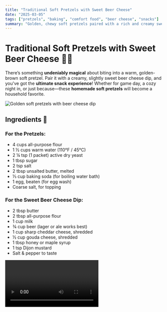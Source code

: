 ```yaml
---
title: "Traditional Soft Pretzels with Sweet Beer Cheese"
date: "2025-03-05"
tags: ["pretzels", "baking", "comfort food", "beer cheese", "snacks"]
summary: "Golden, chewy soft pretzels paired with a rich and creamy sweet beer cheese dip—your new favorite homemade snack!"
---
```



# Traditional Soft Pretzels with Sweet Beer Cheese 🥨🍺

There’s something **undeniably magical** about biting into a warm, golden-brown soft pretzel. Pair it with a creamy, slightly sweet beer cheese dip, and you've got the **ultimate snack experience**! Whether for game day, a cozy night in, or just because—these **homemade soft pretzels** will become a household favorite.

<Image src="/images/soft-pretzels.jpg" alt="Golden soft pretzels with beer cheese dip" width={800} height={600} />

## Ingredients 🛒

### For the Pretzels:
- 4 cups all-purpose flour
- 1 ½ cups warm water (110°F / 45°C)
- 2 ¼ tsp (1 packet) active dry yeast
- 1 tbsp sugar
- 2 tsp salt
- 2 tbsp unsalted butter, melted
- ⅓ cup baking soda (for boiling water bath)
- 1 egg, beaten (for egg wash)
- Coarse salt, for topping

### For the Sweet Beer Cheese Dip:
- 2 tbsp butter
- 2 tbsp all-purpose flour
- 1 cup milk
- ¾ cup beer (lager or ale works best)
- 1 cup sharp cheddar cheese, shredded
- ½ cup gouda cheese, shredded
- 1 tbsp honey or maple syrup
- 1 tsp Dijon mustard
- Salt & pepper to taste

<Video id="/2343434"/>

---

## Step-by-Step Instructions 👨‍🍳

### 1. Activate the Yeast
Dissolve the **yeast** and **sugar** in warm water. Let it sit for **5-10 minutes** until foamy.

### 2. Make the Dough
In a large bowl, mix **flour, salt, melted butter**, and the yeast mixture. Knead the dough for about **8 minutes** until smooth and elastic. Cover and let it rise for **1 hour** in a warm place.

### 3. Shape the Pretzels
Once risen, punch down the dough and divide it into **8 equal pieces**. Roll each piece into a **24-inch rope**, then twist into a pretzel shape. (Or get creative—knots, sticks, or bites work too!)

### 4. Give Them a Baking Soda Bath
Boil water and add **baking soda**. Drop pretzels in for **20-30 seconds each**—this gives them their iconic chew and deep color.

### 5. Bake to Perfection
Place pretzels on a parchment-lined baking sheet. Brush with **egg wash**, sprinkle with **coarse salt**, and bake at **425°F (218°C) for 12-15 minutes** until golden brown.

---

## Making the Sweet Beer Cheese Dip 🍺🧀

### 1. Create a Roux
Melt **butter** in a saucepan, then whisk in **flour** and cook for 1-2 minutes until golden.

### 2. Add Liquids
Slowly whisk in **milk and beer**, stirring continuously.

### 3. Melt the Cheese
Lower heat and add **cheddar, gouda, honey, and Dijon mustard**. Stir until smooth. Season with **salt & pepper** to taste.

---

## Why You’ll Love This Recipe ❤️
✔ **Chewy, golden perfection** 🥨
✔ **Easy homemade beer cheese dip** 🍺
✔ **Great for parties, snacks, or just because!**
✔ **Customizable—add cinnamon sugar for a sweet twist!**

### Pro Tips 🔥
- **Use bread flour** for an even chewier texture.
- **Don’t skip the baking soda bath**—it’s key for that classic pretzel chew.
- **For a spicier dip**, add a pinch of cayenne pepper.
- **Pair with honey mustard or caramel sauce** for more dipping options.

### Final Thoughts
These **Traditional Soft Pretzels with Sweet Beer Cheese** will have you skipping the store-bought versions forever. Soft, chewy, slightly salty pretzels with a creamy, sweet-savory beer cheese dip—what’s not to love? Try them today and let me know what you think! 🍽️🔥
